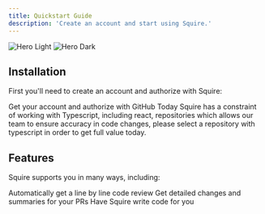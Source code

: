 ```yaml
---
title: Quickstart Guide
description: 'Create an account and start using Squire.'
---
```


<img
  className="block dark:hidden"
  src="/images/hero-light.svg"
  alt="Hero Light"
/>
<img
  className="hidden dark:block"
  src="/images/hero-dark.svg"
  alt="Hero Dark"
/>

## Installation

First you'll need to create an account and authorize with Squire:

<CardGroup cols={1}>
  <Card
    title="Sign up"
    icon="pen-to-square"
    href="https://app.squire.ai/sign-in"
  >
    Get your account and authorize with GitHub
  </Card>
</CardGroup>

<Note>
Today Squire has a constraint of working with Typescript, including react, repositories which allows our team to ensure accuracy in code changes, please select a repository with typescript in order to get full value today.
</Note>

## Features

Squire supports you in many ways, including:

<CardGroup cols={1}>
  <Card
    title="Code Review"
    icon="mug-hot"
    href="/features/code-review"
  >
    Automatically get a line by line code review
  </Card>
  <Card
    title="Write PR Descriptions"
    icon="code-merge"
    href="/features/pull-request-description"
  >
    Get detailed changes and summaries for your PRs
  </Card>
  <Card
    title="Write Code"
    icon="robot"
    href="/features/write-code"
  >
    Have Squire write code for you
  </Card>
</CardGroup>
